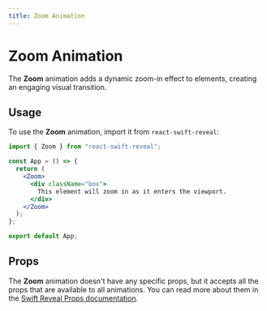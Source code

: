 ```yaml
---
title: Zoom Animation
---
```


# Zoom Animation

The **Zoom** animation adds a dynamic zoom-in effect to elements, creating an engaging visual transition.

## Usage

To use the **Zoom** animation, import it from `react-swift-reveal`:

```jsx
import { Zoom } from "react-swift-reveal";

const App = () => {
  return (
    <Zoom>
      <div className="box">
        This element will zoom in as it enters the viewport.
      </div>
    </Zoom>
  );
};

export default App;
```

## Props

The **Zoom** animation doesn't have any specific props, but it accepts all the props that are available to all animations. You can read more about them in the [Swift Reveal Props documentation](/animations/props/).
